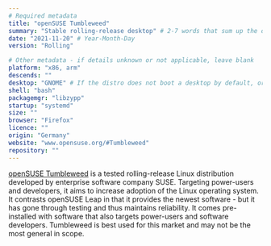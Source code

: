 ```yaml
---
# Required metadata
title: "openSUSE Tumbleweed"
summary: "Stable rolling-release desktop" # 2-7 words that sum up the distribution
date: "2021-11-20" # Year-Month-Day
version: "Rolling"

# Other metadata - if details unknown or not applicable, leave blank
platform: "x86, arm"
descends: ""
desktop: "GNOME" # If the distro does not boot a desktop by default, or doesn't ship one, leave 'desktop' blank
shell: "bash"
packagemgr: "libzypp"
startup: "systemd"
size: ""
browser: "Firefox"
licence: ""
origin: "Germany"
website: "www.opensuse.org/#Tumbleweed"
repository: ""
---
```


[openSUSE Tumbleweed](https://www.opensuse.org/#Tumbleweed) is a tested rolling-release Linux distribution developed by enterprise software company SUSE. Targeting power-users and developers, it aims to increase adoption of the Linux operating system. It contrasts openSUSE Leap in that it provides the newest software - but it has gone through testing and thus maintains reliability. It comes pre-installed with software that also targets power-users and software developers. Tumbleweed is best used for this market and may not be the most general in scope.
